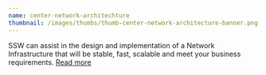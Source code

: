 ```yaml
---
name: center-network-architechture
thumbnail: /images/thumbs/thumb-center-network-architecture-banner.png
---
```


SSW can assist in the design and implementation of a Network Infrastructure that will be stable, fast, scalable and meet your business requirements. [Read more](https://www.ssw.com.au/ssw/Consulting/Network-Architecture.aspx "")
